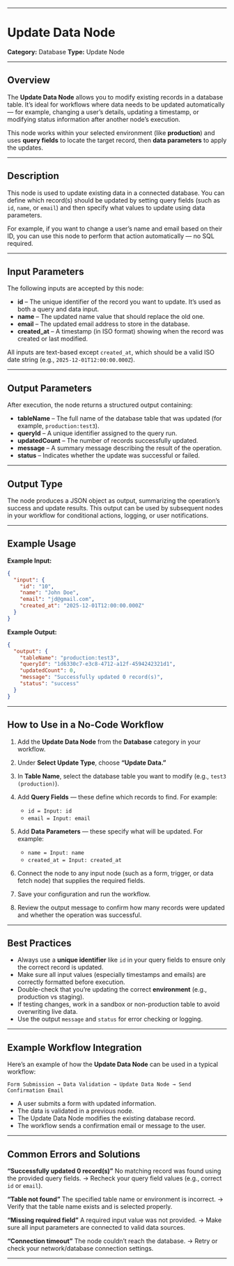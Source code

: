 
---

# Update Data Node

**Category:** Database
**Type:** Update Node

---

## Overview

The **Update Data Node** allows you to modify existing records in a database table.
It’s ideal for workflows where data needs to be updated automatically — for example, changing a user’s details, updating a timestamp, or modifying status information after another node’s execution.

This node works within your selected environment (like **production**) and uses **query fields** to locate the target record, then **data parameters** to apply the updates.

---

## Description

This node is used to update existing data in a connected database.
You can define which record(s) should be updated by setting query fields (such as `id`, `name`, or `email`) and then specify what values to update using data parameters.

For example, if you want to change a user’s name and email based on their ID, you can use this node to perform that action automatically — no SQL required.

---

## Input Parameters

The following inputs are accepted by this node:

* **id** – The unique identifier of the record you want to update. It’s used as both a query and data input.
* **name** – The updated name value that should replace the old one.
* **email** – The updated email address to store in the database.
* **created_at** – A timestamp (in ISO format) showing when the record was created or last modified.

All inputs are text-based except `created_at`, which should be a valid ISO date string (e.g., `2025-12-01T12:00:00.000Z`).

---

## Output Parameters

After execution, the node returns a structured output containing:

* **tableName** – The full name of the database table that was updated (for example, `production:test3`).
* **queryId** – A unique identifier assigned to the query run.
* **updatedCount** – The number of records successfully updated.
* **message** – A summary message describing the result of the operation.
* **status** – Indicates whether the update was successful or failed.

---

## Output Type

The node produces a JSON object as output, summarizing the operation’s success and update results.
This output can be used by subsequent nodes in your workflow for conditional actions, logging, or user notifications.

---

## Example Usage

**Example Input:**

```json
{
  "input": {
    "id": "10",
    "name": "John Doe",
    "email": "jd@gmail.com",
    "created_at": "2025-12-01T12:00:00.000Z"
  }
}
```

**Example Output:**

```json
{
  "output": {
    "tableName": "production:test3",
    "queryId": "1d6330c7-e3c8-4712-a12f-4594242321d1",
    "updatedCount": 0,
    "message": "Successfully updated 0 record(s)",
    "status": "success"
  }
}
```

---

## How to Use in a No-Code Workflow

1. Add the **Update Data Node** from the **Database** category in your workflow.
2. Under **Select Update Type**, choose **“Update Data.”**
3. In **Table Name**, select the database table you want to modify (e.g., `test3 (production)`).
4. Add **Query Fields** — these define which records to find. For example:

   * `id = Input: id`
   * `email = Input: email`
5. Add **Data Parameters** — these specify what will be updated. For example:

   * `name = Input: name`
   * `created_at = Input: created_at`
6. Connect the node to any input node (such as a form, trigger, or data fetch node) that supplies the required fields.
7. Save your configuration and run the workflow.
8. Review the output message to confirm how many records were updated and whether the operation was successful.

---

## Best Practices

* Always use a **unique identifier** like `id` in your query fields to ensure only the correct record is updated.
* Make sure all input values (especially timestamps and emails) are correctly formatted before execution.
* Double-check that you’re updating the correct **environment** (e.g., production vs staging).
* If testing changes, work in a sandbox or non-production table to avoid overwriting live data.
* Use the output `message` and `status` for error checking or logging.

---

## Example Workflow Integration

Here’s an example of how the **Update Data Node** can be used in a typical workflow:

```
Form Submission → Data Validation → Update Data Node → Send Confirmation Email
```

* A user submits a form with updated information.
* The data is validated in a previous node.
* The Update Data Node modifies the existing database record.
* The workflow sends a confirmation email or message to the user.

---

## Common Errors and Solutions

**“Successfully updated 0 record(s)”**
No matching record was found using the provided query fields.
→ Recheck your query field values (e.g., correct `id` or `email`).

**“Table not found”**
The specified table name or environment is incorrect.
→ Verify that the table name exists and is selected properly.

**“Missing required field”**
A required input value was not provided.
→ Make sure all input parameters are connected to valid data sources.

**“Connection timeout”**
The node couldn’t reach the database.
→ Retry or check your network/database connection settings.

---

